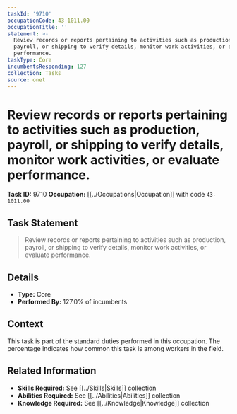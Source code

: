 ```yaml
---
taskId: '9710'
occupationCode: 43-1011.00
occupationTitle: ''
statement: >-
  Review records or reports pertaining to activities such as production,
  payroll, or shipping to verify details, monitor work activities, or evaluate
  performance.
taskType: Core
incumbentsResponding: 127
collection: Tasks
source: onet
---
```

# Review records or reports pertaining to activities such as production, payroll, or shipping to verify details, monitor work activities, or evaluate performance.

**Task ID:** 9710
**Occupation:** [[../Occupations|Occupation]] with code `43-1011.00`

## Task Statement

> Review records or reports pertaining to activities such as production, payroll, or shipping to verify details, monitor work activities, or evaluate performance.

## Details

- **Type:** Core
- **Performed By:** 127.0% of incumbents

## Context

This task is part of the standard duties performed in this occupation. The percentage indicates how common this task is among workers in the field.

## Related Information

- **Skills Required:** See [[../Skills|Skills]] collection
- **Abilities Required:** See [[../Abilities|Abilities]] collection
- **Knowledge Required:** See [[../Knowledge|Knowledge]] collection
